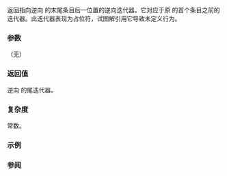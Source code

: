 {{cpp/utility/basic_stacktrace/title|rend|crend}}
{{cpp/utility/basic_stacktrace/navbar}}
{{dcl begin}}
{{dcl | num=1 | since=c++23 |
const_reverse_iterator rend()  const noexcept;
}}
{{dcl | num=2 | since=c++23 |
const_reverse_iterator crend() const noexcept;
}}
{{dcl end}}

返回指向逆向 {{tt|basic_stacktrace}} 的末尾条目后一位置的逆向迭代器。它对应于原 {{tt|basic_stacktrace}} 的首个条目之前的迭代器。此迭代器表现为占位符，试图解引用它导致未定义行为。

{{image|range-rbegin-rend.svg}}

===参数===
（无）

===返回值===
逆向 {{tt|basic_stacktrace}} 的尾迭代器。

===复杂度===
常数。

===示例===
{{cpp/utility/basic_stacktrace/begin/example|r}}

===参阅===
{{dsc begin}}
{{dsc inc | cpp/utility/basic_stacktrace/dsc rbegin}}
{{dsc end}}

{{langlinks|en|es|ja|ru}}